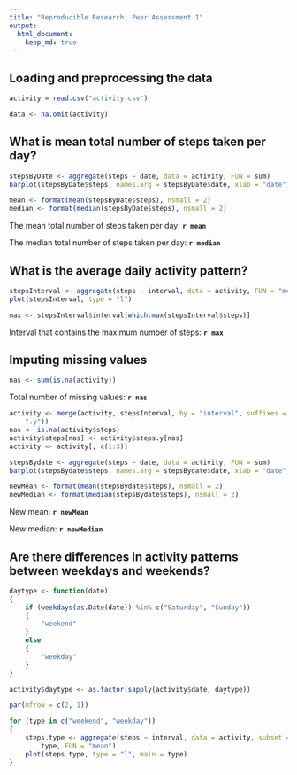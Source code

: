 ```yaml
---
title: "Reproducible Research: Peer Assessment 1"
output: 
  html_document:
    keep_md: true
---
```


## Loading and preprocessing the data

```r
activity = read.csv("activity.csv")

data <- na.omit(activity)
```


## What is mean total number of steps taken per day?

```r
stepsByDate <- aggregate(steps ~ date, data = activity, FUN = sum)
barplot(stepsByDate$steps, names.arg = stepsByDate$date, xlab = "date", ylab = "steps")

mean <- format(mean(stepsByDate$steps), nsmall = 2)
median <- format(median(stepsByDate$steps), nsmall = 2)
```

The mean total number of steps taken per day: <b> `r mean`</b>

The median total number of steps taken per day: <b>`r median`</b>

## What is the average daily activity pattern?
```r
stepsInterval <- aggregate(steps ~ interval, data = activity, FUN = "mean")
plot(stepsInterval, type = "l")

max <- stepsInterval$interval[which.max(stepsInterval$steps)]
```

Interval that contains the maximum number of steps: <b>`r max`</b>

## Imputing missing values

```r
nas <- sum(is.na(activity))
```


Total number of missing values: <b>`r nas`</b>

```r
activity <- merge(activity, stepsInterval, by = "interval", suffixes = c("", 
    ".y"))
nas <- is.na(activity$steps)
activity$steps[nas] <- activity$steps.y[nas]
activity <- activity[, c(1:3)]
```

```r
stepsBydate <- aggregate(steps ~ date, data = activity, FUN = sum)
barplot(stepsBydate$steps, names.arg = stepsBydate$date, xlab = "date", ylab = "steps")

newMean <- format(mean(stepsBydate$steps), nsmall = 2)
newMedian <- format(median(stepsBydate$steps), nsmall = 2)
```

New mean: <b>`r newMean` </b>

New median: <b>`r newMedian` </b>


## Are there differences in activity patterns between weekdays and weekends?

```r
daytype <- function(date) 
{
    if (weekdays(as.Date(date)) %in% c("Saturday", "Sunday")) 
    {
        "weekend"
    }
    else 
    {
        "weekday"
    }
}

activity$daytype <- as.factor(sapply(activity$date, daytype))

par(mfrow = c(2, 1))

for (type in c("weekend", "weekday")) 
{
    steps.type <- aggregate(steps ~ interval, data = activity, subset = activity$daytype == 
        type, FUN = "mean")
    plot(steps.type, type = "l", main = type)
}

```

